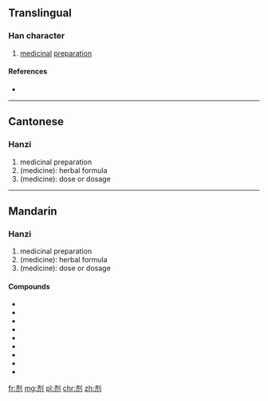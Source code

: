 {{also|劑}}
==Translingual==

===Han character===
{{Han char|rn=18|rad=刀|as=06|sn=8|four=|canj=卜中中弓 (YLLN)|ids=⿰[[齐]][[刂]]}}

# [[medicinal]] [[preparation]]

====References====
* {{Han ref|kx=0139.251|hdz=10336.140|uh=5242|ud=21058}}

----

==Cantonese==

===Hanzi===
{{yue-hanzi|jyut=|y=jai1|tra=劑}}

# medicinal preparation
# (medicine): herbal formula
# (medicine): dose or dosage

----

==Mandarin==

===Hanzi===
{{cmn-hanzi|tra=劑|pin=[[jì]] ([[ji4]])|wg=chi<sup>4</sup>}}

# medicinal preparation
# (medicine): herbal formula
# (medicine): dose or dosage

====Compounds====
* {{l|cmn|八正合剂|tr=bāzhēng héjì}}
* {{l|cmn|方剂学|tr=fāngjìxué}}
* {{l|cmn|复方扶芳藤合剂}}
* {{l|cmn|清喉咽合剂|tr=qīnghóuyàn héjì}}
* {{l|cmn|麝香祛痛搽剂|tr=shèxiāng qūtòng chájì}}
* {{l|cmn|四物合剂|tr=sìwù héjì}}
* {{l|cmn|洗发剂|tr=xǐfàjì}}
* {{l|cmn|小建中合剂|tr=xiǎojiànzhōng héjì}}
* {{l|cmn|小青龙合剂|tr=xiǎoqīnglóng héjì}}

[[fr:剂]]
[[mg:剂]]
[[pl:剂]]
[[chr:剂]]
[[zh:剂]]